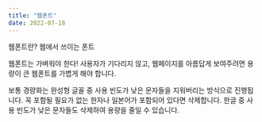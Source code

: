 ```yaml
---
title: "웹폰트"
date: 2022-07-18
---
```


웹폰트란? 웹에서 쓰이는 폰트


웹폰트는 가벼워야 한다!
사용자가 기다리지 않고, 웹페이지를 아름답게 보여주려면 용량이 큰 웹폰트를 가볍게 해야 합니다. 


보통 경량화는 완성형 글꼴 중 사용 빈도가 낮은 문자들을 지워버리는 방식으로 진행됩니다. 꼭 포함될 필요가 없는 한자나 일본어가 포함되어 있다면 삭제합니다. 한글 중 사용 빈도가 낮은 문자들도 삭제하여 용량을 줄일 수 있습니다.




